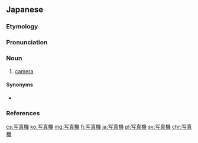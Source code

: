 {{also|寫眞機}}
==Japanese==
{{wikipedia|lang=ja}}
{{ja-kanjitab|しゃ|しん|き|yomi=o}}

===Etymology===
{{compound|写真|tr1=shashin|t1=photograph|機|tr2=ki|t2=machine|lang=ja|sort=しゃしんき}}

===Pronunciation===
{{ja-pron|yomi=o|しゃしんき|acc=2|acc_ref=DJR}}

===Noun===
{{ja-noun|しゃしんき}}

# [[camera]]

====Synonyms====
* {{ja-r|カメラ}}

===References===
<references/>

[[cs:写真機]]
[[ko:写真機]]
[[mg:写真機]]
[[fj:写真機]]
[[ja:写真機]]
[[pl:写真機]]
[[sv:写真機]]
[[chr:写真機]]